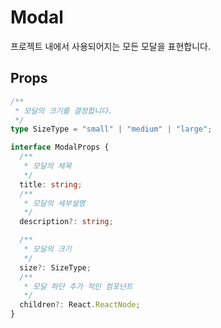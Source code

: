 
<Meta title="Primitive/Modal" component={Modal} />

# Modal

프로젝트 내에서 사용되어지는 모든 모달을 표현합니다.

## Props

```ts
/**
 * 모달의 크기를 결정합니다.
 */
type SizeType = "small" | "medium" | "large";

interface ModalProps {
  /**
   * 모달의 제목
   */
  title: string;
  /**
   * 모달의 세부설명
   */
  description?: string;

  /**
   * 모달의 크기
   */
  size?: SizeType;
  /**
   * 모달 하단 추가 적인 컴포넌트
   */
  children?: React.ReactNode;
}
```
